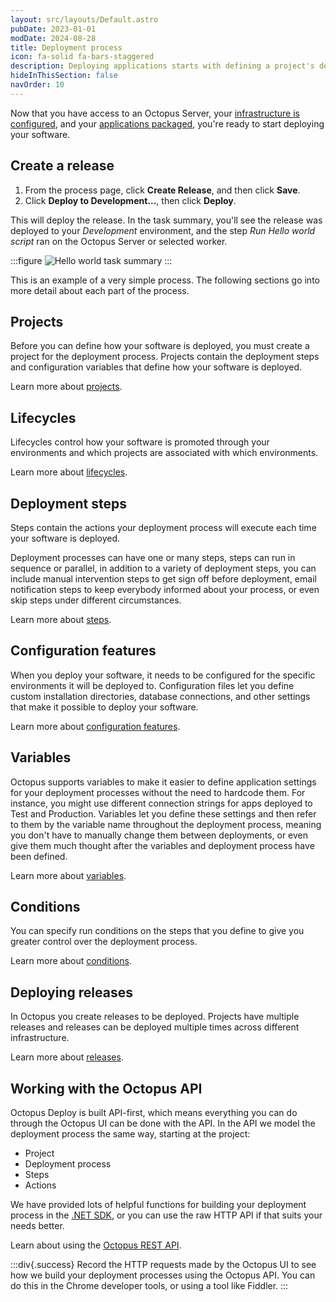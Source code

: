 ```yaml
---
layout: src/layouts/Default.astro
pubDate: 2023-01-01
modDate: 2024-08-28
title: Deployment process
icon: fa-solid fa-bars-staggered
description: Deploying applications starts with defining a project's deployment process.
hideInThisSection: false
navOrder: 10
---
```


Now that you have access to an Octopus Server, your [infrastructure is configured](/docs/infrastructure/), and your [applications packaged](/docs/packaging-applications), you're ready to start deploying your software.

<DeploymentProcess />

<HelloWorldDeploymentProcess />

## Create a release

1. From the process page, click **Create Release**, and then click **Save**.
1. Click **Deploy to Development...**, then click **Deploy**.

This will deploy the release. In the task summary, you'll see the release was deployed to your *Development* environment, and the step *Run Hello world script* ran on the Octopus Server or selected worker.

:::figure
![Hello world task summary](/docs/img/projects/deployment-process/images/hello-world.png)
:::

This is an example of a very simple process. The following sections go into more detail about each part of the process.

## Projects

Before you can define how your software is deployed, you must create a project for the deployment process. Projects contain the deployment steps and configuration variables that define how your software is deployed.

Learn more about [projects](/docs/projects).

## Lifecycles

Lifecycles control how your software is promoted through your environments and which projects are associated with which environments.

Learn more about [lifecycles](/docs/releases/lifecycles).

## Deployment steps

Steps contain the actions your deployment process will execute each time your software is deployed.

Deployment processes can have one or many steps, steps can run in sequence or parallel, in addition to a variety of deployment steps, you can include manual intervention steps to get sign off before deployment, email notification steps to keep everybody informed about your process, or even skip steps under different circumstances.

Learn more about [steps](/docs/projects/steps).

## Configuration features

When you deploy your software, it needs to be configured for the specific environments it will be deployed to. Configuration files let you define custom installation directories, database connections, and other settings that make it possible to deploy your software.

Learn more about [configuration features](/docs/projects/steps/configuration-features).

## Variables

Octopus supports variables to make it easier to define application settings for your deployment processes without the need to hardcode them. For instance, you might use different connection strings for apps deployed to Test and Production. Variables let you define these settings and then refer to them by the variable name throughout the deployment process, meaning you don't have to manually change them between deployments, or even give them much thought after the variables and deployment process have been defined.

Learn more about [variables](/docs/projects/variables).

## Conditions

You can specify run conditions on the steps that you define to give you greater control over the deployment process.

Learn more about [conditions](/docs/projects/steps/conditions).

## Deploying releases

In Octopus you create releases to be deployed. Projects have multiple releases and releases can be deployed multiple times across different infrastructure.

Learn more about [releases](/docs/releases).

## Working with the Octopus API

Octopus Deploy is built API-first, which means everything you can do through the Octopus UI can be done with the API. In the API we model the deployment process the same way, starting at the project:

- Project
- Deployment process
- Steps
- Actions

We have provided lots of helpful functions for building your deployment process in the [.NET SDK](/docs/octopus-rest-api/octopus.client), or you can use the raw HTTP API if that suits your needs better.

Learn about using the [Octopus REST API](/docs/octopus-rest-api).

:::div{.success}
Record the HTTP requests made by the Octopus UI to see how we build your deployment processes using the Octopus API. You can do this in the Chrome developer tools, or using a tool like Fiddler.
:::

